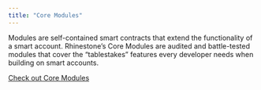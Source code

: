 ```yaml
---
title: "Core Modules"
---
```


Modules are self-contained smart contracts that extend the functionality of a smart account. Rhinestone’s Core Modules are audited and battle-tested modules that cover the “tablestakes” features every developer needs when building on smart accounts.  

[Check out Core Modules](../../sdk/core-setup/core-modules-intro)
